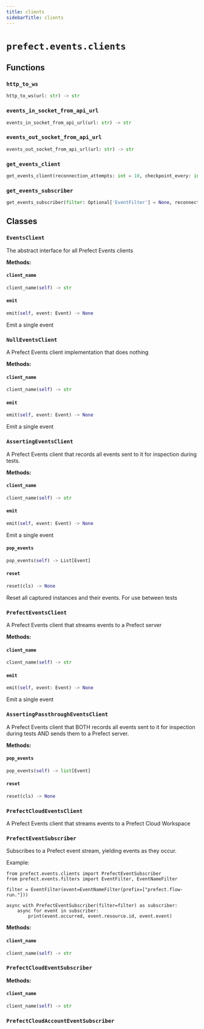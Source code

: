 ```yaml
---
title: clients
sidebarTitle: clients
---
```


# `prefect.events.clients`

## Functions

### `http_to_ws` <sup><a href="https://github.com/prefecthq/prefect/blob/main/src/prefect/events/clients.py#L77" target="_blank"><Icon icon="github" style="width: 14px; height: 14px;" /></a></sup>

```python
http_to_ws(url: str) -> str
```

### `events_in_socket_from_api_url` <sup><a href="https://github.com/prefecthq/prefect/blob/main/src/prefect/events/clients.py#L81" target="_blank"><Icon icon="github" style="width: 14px; height: 14px;" /></a></sup>

```python
events_in_socket_from_api_url(url: str) -> str
```

### `events_out_socket_from_api_url` <sup><a href="https://github.com/prefecthq/prefect/blob/main/src/prefect/events/clients.py#L85" target="_blank"><Icon icon="github" style="width: 14px; height: 14px;" /></a></sup>

```python
events_out_socket_from_api_url(url: str) -> str
```

### `get_events_client` <sup><a href="https://github.com/prefecthq/prefect/blob/main/src/prefect/events/clients.py#L89" target="_blank"><Icon icon="github" style="width: 14px; height: 14px;" /></a></sup>

```python
get_events_client(reconnection_attempts: int = 10, checkpoint_every: int = 700) -> 'EventsClient'
```

### `get_events_subscriber` <sup><a href="https://github.com/prefecthq/prefect/blob/main/src/prefect/events/clients.py#L120" target="_blank"><Icon icon="github" style="width: 14px; height: 14px;" /></a></sup>

```python
get_events_subscriber(filter: Optional['EventFilter'] = None, reconnection_attempts: int = 10) -> 'PrefectEventSubscriber'
```

## Classes

### `EventsClient` <sup><a href="https://github.com/prefecthq/prefect/blob/main/src/prefect/events/clients.py#L150" target="_blank"><Icon icon="github" style="width: 14px; height: 14px;" /></a></sup>


The abstract interface for all Prefect Events clients


**Methods:**

#### `client_name` <sup><a href="https://github.com/prefecthq/prefect/blob/main/src/prefect/events/clients.py#L154" target="_blank"><Icon icon="github" style="width: 14px; height: 14px;" /></a></sup>

```python
client_name(self) -> str
```

#### `emit` <sup><a href="https://github.com/prefecthq/prefect/blob/main/src/prefect/events/clients.py#L157" target="_blank"><Icon icon="github" style="width: 14px; height: 14px;" /></a></sup>

```python
emit(self, event: Event) -> None
```

Emit a single event


### `NullEventsClient` <sup><a href="https://github.com/prefecthq/prefect/blob/main/src/prefect/events/clients.py#L188" target="_blank"><Icon icon="github" style="width: 14px; height: 14px;" /></a></sup>


A Prefect Events client implementation that does nothing


**Methods:**

#### `client_name` <sup><a href="https://github.com/prefecthq/prefect/blob/main/src/prefect/events/clients.py#L154" target="_blank"><Icon icon="github" style="width: 14px; height: 14px;" /></a></sup>

```python
client_name(self) -> str
```

#### `emit` <sup><a href="https://github.com/prefecthq/prefect/blob/main/src/prefect/events/clients.py#L157" target="_blank"><Icon icon="github" style="width: 14px; height: 14px;" /></a></sup>

```python
emit(self, event: Event) -> None
```

Emit a single event


### `AssertingEventsClient` <sup><a href="https://github.com/prefecthq/prefect/blob/main/src/prefect/events/clients.py#L195" target="_blank"><Icon icon="github" style="width: 14px; height: 14px;" /></a></sup>


A Prefect Events client that records all events sent to it for inspection during
tests.


**Methods:**

#### `client_name` <sup><a href="https://github.com/prefecthq/prefect/blob/main/src/prefect/events/clients.py#L154" target="_blank"><Icon icon="github" style="width: 14px; height: 14px;" /></a></sup>

```python
client_name(self) -> str
```

#### `emit` <sup><a href="https://github.com/prefecthq/prefect/blob/main/src/prefect/events/clients.py#L157" target="_blank"><Icon icon="github" style="width: 14px; height: 14px;" /></a></sup>

```python
emit(self, event: Event) -> None
```

Emit a single event


#### `pop_events` <sup><a href="https://github.com/prefecthq/prefect/blob/main/src/prefect/events/clients.py#L219" target="_blank"><Icon icon="github" style="width: 14px; height: 14px;" /></a></sup>

```python
pop_events(self) -> List[Event]
```

#### `reset` <sup><a href="https://github.com/prefecthq/prefect/blob/main/src/prefect/events/clients.py#L213" target="_blank"><Icon icon="github" style="width: 14px; height: 14px;" /></a></sup>

```python
reset(cls) -> None
```

Reset all captured instances and their events. For use between
tests


### `PrefectEventsClient` <sup><a href="https://github.com/prefecthq/prefect/blob/main/src/prefect/events/clients.py#L247" target="_blank"><Icon icon="github" style="width: 14px; height: 14px;" /></a></sup>


A Prefect Events client that streams events to a Prefect server


**Methods:**

#### `client_name` <sup><a href="https://github.com/prefecthq/prefect/blob/main/src/prefect/events/clients.py#L154" target="_blank"><Icon icon="github" style="width: 14px; height: 14px;" /></a></sup>

```python
client_name(self) -> str
```

#### `emit` <sup><a href="https://github.com/prefecthq/prefect/blob/main/src/prefect/events/clients.py#L157" target="_blank"><Icon icon="github" style="width: 14px; height: 14px;" /></a></sup>

```python
emit(self, event: Event) -> None
```

Emit a single event


### `AssertingPassthroughEventsClient` <sup><a href="https://github.com/prefecthq/prefect/blob/main/src/prefect/events/clients.py#L410" target="_blank"><Icon icon="github" style="width: 14px; height: 14px;" /></a></sup>


A Prefect Events client that BOTH records all events sent to it for inspection
during tests AND sends them to a Prefect server.


**Methods:**

#### `pop_events` <sup><a href="https://github.com/prefecthq/prefect/blob/main/src/prefect/events/clients.py#L433" target="_blank"><Icon icon="github" style="width: 14px; height: 14px;" /></a></sup>

```python
pop_events(self) -> list[Event]
```

#### `reset` <sup><a href="https://github.com/prefecthq/prefect/blob/main/src/prefect/events/clients.py#L429" target="_blank"><Icon icon="github" style="width: 14px; height: 14px;" /></a></sup>

```python
reset(cls) -> None
```

### `PrefectCloudEventsClient` <sup><a href="https://github.com/prefecthq/prefect/blob/main/src/prefect/events/clients.py#L451" target="_blank"><Icon icon="github" style="width: 14px; height: 14px;" /></a></sup>


A Prefect Events client that streams events to a Prefect Cloud Workspace


### `PrefectEventSubscriber` <sup><a href="https://github.com/prefecthq/prefect/blob/main/src/prefect/events/clients.py#L486" target="_blank"><Icon icon="github" style="width: 14px; height: 14px;" /></a></sup>


Subscribes to a Prefect event stream, yielding events as they occur.

Example:

    from prefect.events.clients import PrefectEventSubscriber
    from prefect.events.filters import EventFilter, EventNameFilter

    filter = EventFilter(event=EventNameFilter(prefix=["prefect.flow-run."]))

    async with PrefectEventSubscriber(filter=filter) as subscriber:
        async for event in subscriber:
            print(event.occurred, event.resource.id, event.event)


**Methods:**

#### `client_name` <sup><a href="https://github.com/prefecthq/prefect/blob/main/src/prefect/events/clients.py#L548" target="_blank"><Icon icon="github" style="width: 14px; height: 14px;" /></a></sup>

```python
client_name(self) -> str
```

### `PrefectCloudEventSubscriber` <sup><a href="https://github.com/prefecthq/prefect/blob/main/src/prefect/events/clients.py#L674" target="_blank"><Icon icon="github" style="width: 14px; height: 14px;" /></a></sup>

**Methods:**

#### `client_name` <sup><a href="https://github.com/prefecthq/prefect/blob/main/src/prefect/events/clients.py#L548" target="_blank"><Icon icon="github" style="width: 14px; height: 14px;" /></a></sup>

```python
client_name(self) -> str
```

### `PrefectCloudAccountEventSubscriber` <sup><a href="https://github.com/prefecthq/prefect/blob/main/src/prefect/events/clients.py#L700" target="_blank"><Icon icon="github" style="width: 14px; height: 14px;" /></a></sup>
